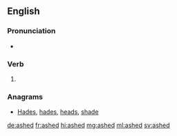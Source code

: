 ==English==

===Pronunciation===
* {{rhymes|æʃt|lang=en}}

===Verb===
{{head|en|verb form}}

# {{en-past of|ash}}

===Anagrams===
* [[Hades#English|Hades]], [[hades#English|hades]], [[heads#English|heads]], [[shade#English|shade]]

[[de:ashed]]
[[fr:ashed]]
[[hi:ashed]]
[[mg:ashed]]
[[ml:ashed]]
[[sv:ashed]]